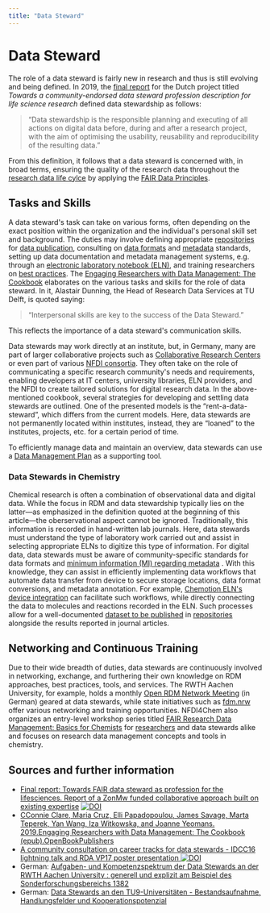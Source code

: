 ```yaml
---
title: "Data Steward"
---
```


# Data Steward

The role of a data steward is fairly new in research and thus is still evolving and being defined. In 2019, the [final report](https://doi.org/10.5281/zenodo.3474630) for the Dutch project titled *Towards a community-endorsed data steward profession description for life science research* defined data stewardship as follows:

> “Data stewardship is the responsible planning and executing of all actions on digital data before, during and after a research project, with the aim of optimising the usability, reusability and reproducibility of the resulting data.”

From this definition, it follows that a data steward is concerned with, in broad terms, ensuring the quality of the research data throughout the [research data life cylce](../40_topics/110_data_life_cycle.mdx) by applying the [FAIR Data Principles](../40_topics/01_fair.mdx).

## Tasks and Skills

A data steward's task can take on various forms, often depending on the exact position within the organization and the individual's personal skill set and background. The duties may involve defining appropriate [repositories](../40_topics/20_repositories.mdx) for [data publication](../30_data/60_data_publication.mdx), consulting on [data formats](../40_topics/40_format_standards.mdx) and [metadata](../40_topics/30_metadata.mdx) standards, setting up data documentation and metadata management systems, e.g. through an [electronic laboratory notebook (ELN)](../40_topics/10_eln.mdx), and training researchers on [best practices](../40_topics/60_best_practice.mdx). The [Engaging Researchers with Data Management: The Cookbook](https://www.openbookpublishers.com/product/1080) elaborates on the various tasks and skills for the role of data steward. In it, Alastair Dunning, the Head of
Research Data Services at TU Delft, is quoted saying:

> “Interpersonal skills are key to the success of the Data Steward.”

This reflects the importance of a data steward's communication skills. 

Data stewards may work directly at an institute, but, in Germany, many are part of larger collaborative projects such as [Collaborative Research Centers](https://www.dfg.de/en/research_funding/programmes/coordinated_programmes/collaborative_research_centres/) or even part of various [NFDI consortia](https://www.nfdi.de/?lang=en). They often take on the role of communicating a specific research community's needs and requirements, enabling developers at IT centers, university libraries, ELN providers, and the NFDI to create tailored solutions for digital research data. In the above-mentioned cookbook, several strategies for developing and settling data stewards are outlined. One of the presented models is the “rent-a-data-steward”, which differs from the current models. Here, data stewards are not permanently located within institutes, instead, they are “loaned” to the institutes, projects, etc. for a certain period of time.

To efficiently manage data and maintain an overview, data stewards can use a [Data Management Plan](../30_data/10_dmp.mdx) as a supporting tool.

### Data Stewards in Chemistry

Chemical research is often a combination of observational data and digital data. While the focus in RDM and data stewardship typically lies on the latter—as emphasized in the definition quoted at the beginning of this article—the oberservational aspect cannot be ignored. Traditionally, this information is recorded in hand-written lab journals. Here, data stewards must understand the type of laboratory work carried out and assist in selecting appropriate ELNs to digitize this type of information. For digital data, data stewards must be aware of community-specific standards for data formats and [minimum information (MI) regarding metadata](../40_topics/30_metadata.mdx) . With this knowledge, they can assist in efficiently implementing data workflows that automate data transfer from device to secure storage locations, data format conversions, and metadata annotation. For example, [Chemotion ELN's device integration](https://www.chemotion.net/chemotionsaurus/docs/category/device-integration) can facilitate such workflows, while directly connecting the data to molecules and reactions recorded in the ELN. Such processes allow for a well-documented [dataset to be published](../30_data/60_data_publication.mdx) in [repositories](../40_topics/20_repositories.mdx) alongside the results reported in journal articles.

## Networking and Continuous Training

Due to their wide breadth of duties, data stewards are continuously involved in networking, exchange, and furthering their own knowledge on RDM approaches, best practices, tools, and services. The RWTH Aachen University, for example, holds a monthly [Open RDM Network Meeting](https://www.rwth-aachen.de/go/id/mkbr/file/9-6699/) (in German) geared at data stewards, while state initiatives such as [fdm.nrw](https://www.fdm.nrw/) offer various networking and training opportunities. NFDI4Chem also organizes an entry-level workshop series titled [FAIR Research Data Management: Basics for Chemists](https://www.nfdi4chem.de/index.php/event/workshop-fair-research-data-management-basics-for-chemists/) for [researchers](00_guide.mdx) and data stewards alike and focuses on research data management concepts and tools in chemistry.

## Sources and further information

- [Final report: Towards FAIR data steward as profession for the lifesciences. Report of a ZonMw funded collaborative approach built on existing expertise](https://doi.org/10.5281/zenodo.3474630) [![DOI](https://zenodo.org/badge/DOI/10.5281/zenodo.3474630.svg)](https://doi.org/10.5281/zenodo.3474630)
- [CConnie Clare, Maria Cruz, Elli Papadopoulou, James Savage, Marta Teperek, Yan Wang, Iza Witkowska, and Joanne Yeomans. 2019.Engaging Researchers with Data Management: The Cookbook (epub).OpenBookPublishers](https://doi.org/10.11647/OBP.0185)
- [A community consultation on career tracks for data stewards - IDCC16 lightning talk and RDA VP17 poster presentation ![DOI](https://zenodo.org/badge/DOI/10.5281/zenodo.4707028.svg)](https://doi.org/10.5281/zenodo.4707028)
- German: [Aufgaben- und Kompetenzspektrum der Data Stewards an der RWTH Aachen University : generell und explizit am Beispiel des Sonderforschungsbereichs 1382](https://doi.org/10.17192/bfdm.2021.3.8352)
- German: [Data Stewards an den TU9-Universitäten - Bestandsaufnahme, Handlungsfelder und Kooperationspotenzial](https://doi.org/10.17192/bfdm.2022.1.8364)
